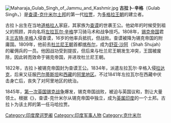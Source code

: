 {{unreferenced|time=2015-07-13T12:58:23+00:00}}
[[File:Maharaja_Gulab_Singh_of_Jammu_and_Kashmir.jpg|thumb]]
'''古拉卜·辛格'''（Gulab Singh，{{bd|1792年||1857年||catIdx=G}}）是[[查谟-克什米尔土邦|查谟-克什米尔土邦]]的第一代[[拉贾|拉贾]]，为[[多格拉王朝|多格拉王朝]]的建立者。

古拉卜出生在当地[[道格拉人|道格拉人]]家庭，其家族为[[查谟|查谟]]的世袭王公。他幼年的时候受到祖父的照顾，并向名将[[左拉瓦尔·辛格|左拉瓦尔·辛格]]学习骑马术和战争技巧。1808年，[[锡克帝国|锡克帝国]]君主[[兰吉特·辛格|兰吉特·辛格]]入侵查谟，16岁的他率兵抵抗，但战败。查谟被降为锡克帝国的附庸国。1809年，他前去[[杜兰尼王朝|杜兰尼王朝]]首都[[喀布尔|喀布尔]]，成为[[舒亚·沙阿|舒亚·沙阿]]（Shah Shujah）的雇佣兵的一员。他因战功受到提拔，但后来与杜兰尼王朝发生冲突，王国被废除，因此转而效命于锡克帝国，并进攻杜兰尼王朝。

1822年，古拉卜被锡克帝国封为查谟王公。1834年，派遣左拉瓦尔·辛格入侵[[拉达克|拉达克]]，后来又征服[[巴尔蒂斯坦|巴尔蒂斯坦]]和[[西藏|西藏]]的[[阿里地区|阿里地区]]。不过1841年左拉瓦尔在西藏中伏击身亡后，丧失了对阿里地区的统治。

1845年，[[第一次英国锡克战争|第一次英国锡克战争]]爆发，锡克帝国战败，被迫与英国议和，割让大量领土。根据《{{le|拉合尔条约|Treaty of Lahore}}》，查谟-克什米尔从锡克帝国中独立，成为[[英属印度|英属印度]]的一个土邦。古拉卜为该土邦的第一任马哈拉贾。

[[Category:印度摩诃罗阇|Category:印度摩诃罗阇]]
[[Category:印度军事人物|Category:印度军事人物]]
[[Category:克什米尔|Category:克什米尔]]
